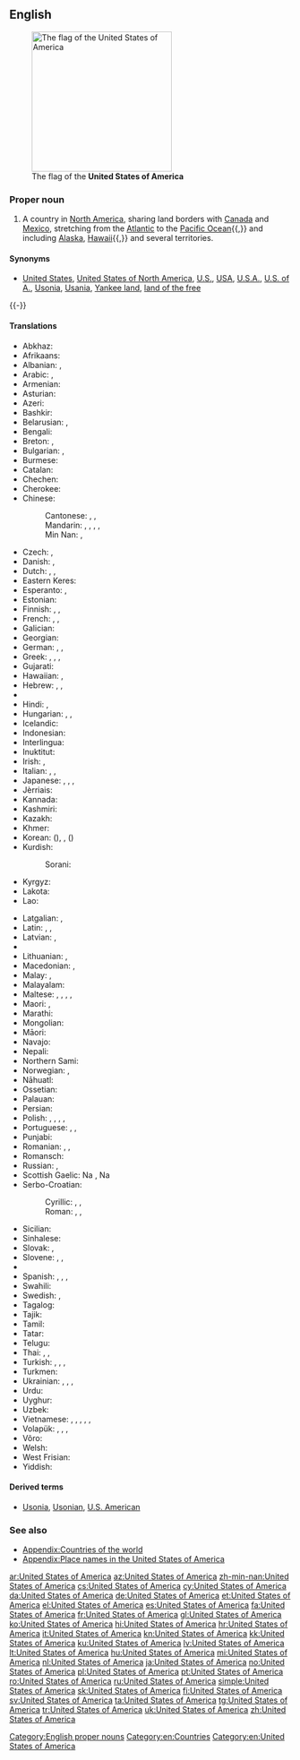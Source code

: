 ==English==
{{wikipedia|United States|United States of America}}
[[Image:Flag of the United States.svg|right|thumb|250px|The flag of the '''United States of America''']]

===Proper noun===
{{en-proper noun|head=the [[united|United]] [[states|States]] [[of]] [[America]]}}

# A country in [[North America]], sharing land borders with [[Canada]] and [[Mexico]], stretching from the [[Atlantic Ocean|Atlantic]] to the [[Pacific Ocean]]{{,}} and including [[Alaska]], [[Hawaii]]{{,}} and several territories.
#: {{usex|Mexico and Canada border the '''United States of America'''.|lang=en}}

====Synonyms====
* {{sense|country in North America}} [[United States]], [[United States of North America]], [[U.S.]], [[USA]], [[U.S.A.]], [[U.S. of A.]], [[Usonia]], [[Usania]], [[Yankee land]], [[land of the free]]

{{-}}

====Translations====
{{trans-top|Country in North America}}
* Abkhaz: {{t|ab|Америка Еиду Аштатқәа|tr=Amerika Eidu Aštatķwa|sc=Cyrl}}
* Afrikaans: {{t|af|Verenigde State van Amerika}}
* Albanian: {{t|sq|Shtete e Bashkuara të Amerikës}}, {{t+|sq|SHBA}}
* Arabic: {{t+|ar|الولايات المتحدة الأمريكية|f-p|tr=al-wilayāt al-muttáḥidat al-ʾamrikíyya}}, {{t|ar|الولايات المتحدة|f-p|tr=al-wilayāt al-muttáḥida}}
* Armenian: {{t|hy|Ամերիկայի Միացյալ Նահանգներ|tr=Amerikayi Miac'yal Nahangner}}
* Asturian: {{t+|ast|Estaos Xuníos d'América|m-p}}
* Azeri: {{t+|az|Amerika Birləşmiş Ştatları}}
* Bashkir: {{t|ba|Америка Ҡушма Штаттары|tr=Amerika Qušma Štattarı|sc=Cyrl}}
* Belarusian: {{t|be|Злучаныя Штаты Амерыкі|m-p|tr=Zlúčanyja Štáty Améryki}}, {{t|be|ЗША|m-p|tr=ze-še-á}}
* Bengali: {{t|bn|মার্কিন যুক্তরাষ্ট্র|tr=markin juktôrashţrô|sc=Beng}}
* Breton: {{t|br|Stadoù-Unanet Amerika|f-p}}, {{t|br|SUA}}
* Bulgarian: {{t|bg|Съединени Американски Щати|m-p|tr=Sǎedinéni Amerikánski Štáti}}, {{t|bg|САЩ|m-p|tr=sašt}}
* Burmese: {{t|my|အမေရိကန်ပြည်ထောင်စုသမတနိုင်ငံ|sc=Mymr|tr=ămeri.kan pyidaungzu. thămăta. naingngan}}
* Catalan: {{t|ca|Estats Units d'Amèrica|m-p}}
* Chechen: {{t|ce|Американ Цхьанакхетта Штаташ|tr=Amerikan Cẋanaqetta Štataš}}
* Cherokee: {{t|chr|ᏌᏊᎢᏳᎾᎵᏍᏔᏅᏍᎦᏚᎩ ᎾᎿ ᎠᎺᏰᏟ|sc=Cher}}
* Chinese:
*: Cantonese: {{t|yue|美利堅合眾國|tr=mei5lei6gin1hap6zung3gwok3|sc=Hani}}, {{t|yue|美國|tr=mei5gwok3|sc=Hani}}, {{t|yue|美|tr=mei5|sc=Hani}}
*: Mandarin: {{t|cmn|美利堅合眾國|sc=Hani}}, {{t+|cmn|美利坚合众国|tr=[[Měilìjiān Hézhòngguó]]|sc=Hani}}, {{t+|cmn|美國|sc=Hani}}, {{t+|cmn|美国|tr=[[Měiguó]]|sc=Hani}}, {{t+|cmn|美|tr=[[Měi]]-|sc=Hani}}
*: Min Nan: {{t|nan|米國|sc=Hans}}, {{t+|nan|米国|tr=[[Bí-kok]]|sc=Hans}}
* Czech: {{t+|cs|Spojené státy americké|m-p}}, {{t|cs|Spojené státy|m-p}}
* Danish: {{t|da|Amerikas Forenede Stater}}, {{t|da|Forenede Stater}}
* Dutch: {{t+|nl|Verenigde Staten van Amerika|f-p}}, {{t+|nl|Verenigde Staten}}, {{t|nl|VS}}
* Eastern Keres: {{t|kee|'Amelika-hui-pu-'ia}}
* Esperanto: {{t+|eo|Usono}}, {{t+|eo|Unuiĝintaj Ŝtatoj de Ameriko}}
* Estonian: {{t+|et|Ameerika Ühendriigid}}
* Finnish: {{t+|fi|Amerikan yhdysvallat}}, {{t+|fi|Yhdysvallat}}, {{t+|fi|USA}}
* French: {{t+|fr|États-Unis d'Amérique|m-p}}, {{t+|fr|États-Unis|m-p}}, {{t|fr|É-U}}
* Galician: {{t+|gl|Estados Unidos de América|m-p}}
* Georgian: {{t|ka|ამერიკის შეერთებული შტატები|tr=amerikis šeert'ebuli štatebi|sc=Geor}}
* German: {{t+|de|Vereinigte Staaten von Amerika|m-p}}, {{t+|de|Vereinigte Staaten|m-p}}, {{t+|de|USA|m-p|f-s}}
* Greek: {{t+|el|Ηνωμένες Πολιτείες της Αμερικής|f-p|tr=Inoménes Politeíes tis Amerikís}} {{qualifier|official}}, {{t|el|Ηνωμένες Πολιτείες Αμερικής|f-p|tr=Inoménes Politeíes Amerikís}}, {{t+|el|Ηνωμένες Πολιτείες|f-p|tr=Inoménes Politeíes}}, {{t+|el|ΗΠΑ|f-p|tr=IPA}}
* Gujarati: {{t|gu|સંયુકત રાજ્ય અમેરિકા|tr=sanyukat rājya amērikā|sc=Gujr}}
* Hawaiian: {{t|haw|ʻAmelika Huipūʻia}}, {{t|haw|ʻAmelika Hui}}
* Hebrew: {{t|he|ארצות הברית של אמריקה|tr=Artsot ha-Brit shel Amerika}}, {{t+|he|ארצות הברית|tr=Artsot ha-Brit}}, {{t|he|ארה״ב|tr=ARH-B}}
* {{trreq|hil}}
* Hindi: {{t|hi|संयुक्त राज्य अमरीका|tr=sanyukta rājya amrīkā}}, {{t|hi|संयुक्त राष्ट्र अमरीका|tr=sanyukta rāṣṭra amrīkā}}
* Hungarian: {{t+|hu|Amerikai Egyesült Államok}}, {{t+|hu|Egyesült Államok}}, {{t+|hu|USA}}
* Icelandic: {{t|is|Bandaríka|n}}
* Indonesian: {{t|id|Amerika Serikat}}
* Interlingua: {{t|ia|Statos Unite de America}}
* Inuktitut: {{t|iu|ᐊᒥᐊᓕᑲ|sc=Cans}}
* Irish: {{t|ga|Stáit Aontaithe Mheiriceá}}, {{t|ga|Meiriceá}}
* Italian: {{t+|it|Stati Uniti d'America|m-p}}, {{t+|it|Stati Uniti|m-p}}, {{t|it|SUA}}
* Japanese: {{t+|ja|米国|tr=べいこく, Béikoku}}, {{t+|ja|アメリカ合衆国|tr=アメリカがっしゅうこく, Amerika Gasshūkoku}}, {{t+|ja|米|tr=べい, Bei-}}, {{t+|ja|アメリカ|tr=Amerika|sc=Jpan}}
* Jèrriais: {{t|roa-jer|Êtats Unnis d'Améthique|m-p}}
* Kannada: {{t|kn|ಅಮೇರಿಕ ಸಂಯುಕ್ತ ಸಂಸ್ಥಾನ|tr=amērik sanyukta sansthān|sc=Knda}}
* Kashmiri: {{t|ks|संयुक्त राज्‍य अमेरिका|tr=sanyukta rājya amerikā|sc=ks-Arab}}
* Kazakh: {{t|kk|Америка Құрама Штаттары|tr=Amerika Qurama Ştattarı|sc=Cyrl}}
* Khmer: {{t|km|សហរដ្ឋអាមេរិក|tr=sahā rōŭt āmērik|sc=Khmr}}
* Korean: {{t+|ko|미국|tr=Miguk|sc=Kore}} ({{t+|ko|美國|sc=Kore}}), {{t+|ko|아메리카 합중국|tr=Amerika Hapjungguk|sc=Kore}}, {{t|ko|미합중국|tr=Mihapjungguk|sc=Kore}} ({{t|ko|美合衆國|sc=Kore}})
* Kurdish:
*: Sorani: {{t|ku|دەولەتێن یەکبوویییێن ئەمەریکایێ|tr=Dewletên Yekbûyîyên Emerîkayê|sc=ku-Arab}}
* Kyrgyz: {{t|ky|Америка Кошмо Штаттары|tr=Amerika Koşmo Ştattarı|sc=Cyrl}}
* Lakota: {{t|lkt|Mílahaŋska Tȟamákȟočhe}}
* Lao: {{t|lo|ສະຫະລັດອະເມລິກາ|tr=saha lat 'ameelikaa|sc=Laoo}}
{{trans-mid}}
* Latgalian: {{t|ltg|Amerikys Saškiertuos Vaļsteibys}}, {{t|ltg|ASV}}
* Latin: {{t|la|Civitates Foederatae Americae}}, {{t|la|Respublicae Unitae Americae}}, {{t|la|Status Uniti Americae}}
* Latvian: {{t+|lv|Amerikas Savienotās Valstis}}, {{t|lv|ASV}}
* {{trreq|lzz}}
* Lithuanian: {{t+|lt|Jungtinės Amerikos Valstijos}}, {{t+|lt|JAV}}
* Macedonian: {{t|mk|Соединети Американски Држави|f-p|tr=Soedíneti Ameríkanski D'ržavi}}, {{t|mk|САД|f-p|tr=SAD}}
* Malay: {{t|ms|Amerika Syarikat}}, {{t|ms|AS}}
* Malayalam: {{t|ml|അമേരിക്കൻ ഐക്യനാടുകൾ|sc=Mlym}}
* Maltese: {{t|mt|Stati Uniti ta' l-Amerika}}, {{t|mt|l-Istati Uniti ta' l-Amerika}}, {{t|mt|Stati Uniti}}, {{t|mt|l-Istati Uniti}}, {{t|mt|USA}}
* Maori: {{t|mi|Ngā Whenua Tōpū o Amerika}}, {{t|mi|Amerika}}
* Marathi: {{t|mr|अमेरिकेची संयुक्त संस्थाने|tr=amerikecī sanyukta sansthāne|sc=Deva}}
* Mongolian: {{t+|mn|Америкийн Нэгдсэн Улс|tr=Amerikiyn Negdsen Uls|sc=Cyrl}}
* Māori: {{t|mi|Hononga-o-Amerika}}
* Navajo: {{t|nv|Wááshindoon bikéyah ałhidadiidzooígíí}}
* Nepali: {{t|ne|संयुक्त राज्य अमेरिका|tr=sanyukta rājya amerikā|sc=Deva}}
* Northern Sami: {{t|se|Amerihká ovttastuvvan stáhtat}}
* Norwegian: {{t+|no|Amerikas forente stater}}, {{t|no|De forente stater}}
* Nāhuatl: {{t|nah|Tlacetilīlli Tlahtohcāyōtl Ixachitlān}}
* Ossetian: {{t|os|Америкӕйы Иугонд Штаттӕ|tr=Amerikæjy Iugond Štattæ|sc=Cyrl}}
* Palauan: {{t|pau|Merikel}}
* Persian: {{t|fa|ایالات متحده آمریکا|tr=Eyâlât-e Mottahede-ye Âmrikâ|alt=ایالات متحدۀ آمریکا|sc=fa-Arab}}
* Polish: {{t+|pl|Stany Zjednoczone Ameryki|m-p}}, {{t|pl|Stany Zjednoczone Ameryki Północnej}}, {{t+|pl|Stany Zjednoczone}}, {{qualifier|colloquial}} {{t+|pl|Stany}}, {{t+|pl|USA}}
* Portuguese: {{t+|pt|Estados Unidos da América|m-p}}, {{t+|pt|Estados Unidos|m-p}}, {{t+|pt|EUA}}
* Punjabi: {{t|pa|ਸੰਯੁਕਤ ਰਾਜ ਅਮਰੀਕਾ|tr=sayukat rāj amrīkā|sc=Guru}}
* Romanian: {{t+|ro|Statele Unite ale Americii|f-p}}, {{t+|ro|SUA}}, {{t|ro|Statele Unite|n-p}}
* Romansch: {{t|rm|Stadis Unids da l'America|m}}
* Russian: {{t+|ru|Соединённые Штаты Америки|m-p|tr=Sojedinjónnyje Štáty Amériki}}, {{t+|ru|США|m-p|tr=sɛ-šɛ-á}}
* Scottish Gaelic: Na {{t|gd|Stàitean Aonaichte|f-p}}, Na {{t|gd|Stàitean Aonaichte na h-Aimeireaga|f-p}}
* Serbo-Croatian:
*: Cyrillic: {{t|sh|Сједињене Америчке Државе|f-p|sc=Cyrl}}, {{t|sh|Америка|f}}, {{t|sh|САД|f-p|sc=Cyrl}}
*: Roman: {{t+|sh|Sjedinjene Američke Države|f-p}}, {{t|sh|Amerika}}, {{t|sh|SAD|f-p}}
* Sicilian: {{t|scn|Stati Uniti dâ Mèrica|m-p}}
* Sinhalese: {{t|si|ඇමරිකානු එක්සත් ජනපදය|tr=æmarikānu eksat janapadaya|sc=Sinh}}
* Slovak: {{t|sk|Spojené Štáty Americké|m-p}}, {{t+|sk|USA}}
* Slovene: {{t+|sl|Združene države Amerike|f-p}}, {{t|sl|Združene države|f-p}}, {{t+|sl|ZDA}}
* {{trreq|st}}
* Spanish: {{t+|es|Estados Unidos de América|m-p}}, {{t+|es|Estados Unidos|m-p}}, {{t+|es|EE. UU.|m-p}}, {{t+|es|EEUU|m-p}}
* Swahili: {{t|sw|Muungano wa Madola ya Amerika}}
* Swedish: {{t+|sv|Amerikas förenta stater}}, {{t+|sv|Förenta staterna}}
* Tagalog: {{t|tl|Estados Unidos ng Amerika}}
* Tajik: {{t|tg|Иёлоти Муттаҳидаи Амриқо|tr=Iyoloti Muttahidai Amriqo|sc=Cyrl}}
* Tamil: {{t+|ta|அமெரிக்க ஐக்கிய நாடு|tr=amerikka aikkiya nāṭu|sc=Taml}}
* Tatar: {{t|tt|Америка Кушма Штатлары|tr=Amerika Quşma Ştatları|sc=Cyrl}}
* Telugu: {{t+|te|అమెరికా సంయుక్త రాష్ట్రాలు|tr=amerikā sanyukta rāṣṭrAlu|sc=Telu}}
* Thai: {{t+|th|สหรัฐอเมริกา|tr=sàhà rát àmayrígaa}}, {{t|th|อเมริกา|tr=àmayrígaa}}, {{t|th|ประเทศสหรัฐอเมริกา|tr=bpràtêt sàhà rát àmayrígaa}}
* Turkish: {{t+|tr|Amerika Birleşik Devletleri}}, {{t|tr|Birleşik Devletler}}, {{t+|tr|ABD}}, {{t+|tr|Amerika}}
* Turkmen: {{t|tk|Amerikanyň Birleşen Ştatlary}}
* Ukrainian: {{t+|uk|Сполучені Штати Америки|m-p|tr=Spolúčeni Štáty Améryki}}, {{t+|uk|США|m-p|tr=se-še-á}}, {{t|uk|Злучені Штати Америки|m-p|tr=Zlúčeni Štáty Améryki}}, {{t|uk|ЗША|m-p|tr=ze-še-á}}
* Urdu: {{t|ur|ریاستہائے متحدہ امریکہ|tr=riyaastahaa'e muttaHidah amriikaa}}
* Uyghur: {{t|ug|ئامېرىكا قوشما شتاتلىرى|tr=’amerika quşma ştatleri|sc=Arab}}
* Uzbek: {{t|uz|Amerika Qo'shma Shtatlari}}
* Vietnamese: {{t+|vi|Hoa Kỳ}}, {{t|vi|Nước Mỹ}}, {{t|vi|Mỹ Quốc}}, {{t|vi|Hợp chúng quốc Hoa Kỳ}}, {{t|vi|HK}}, {{t+|vi|Mỹ}}
* Volapük: {{t+|vo|Lamerikän}}, {{t|vo|Tats-Pebalöl Nolüda-Meropa}}, {{t|vo|Tats-Pebalöl Meropa}}, {{t+|vo|Tats-Pebalöl}}
* Võro: {{t|vro|Ameeriga Ütisriigiq}}
* Welsh: {{t+|cy|Unol Daleithiau America}}
* West Frisian: {{t+|fy|Feriene Steaten fan Amearika}}
* Yiddish: {{t|yi|פֿאַראייניקטע שטאַטן|p|tr=Fareynikte Shtatn}}
{{trans-bottom}}

====Derived terms====
* [[Usonia]], [[Usonian]], [[U.S. American]]

===See also===
* [[Appendix:Countries of the world]]
* [[Appendix:Place names in the United States of America]]

[[Category:English proper nouns]]
[[Category:en:Countries]]
[[Category:en:United States of America]]

[[ar:United States of America]]
[[az:United States of America]]
[[zh-min-nan:United States of America]]
[[cs:United States of America]]
[[cy:United States of America]]
[[da:United States of America]]
[[de:United States of America]]
[[et:United States of America]]
[[el:United States of America]]
[[es:United States of America]]
[[fa:United States of America]]
[[fr:United States of America]]
[[gl:United States of America]]
[[ko:United States of America]]
[[hi:United States of America]]
[[hr:United States of America]]
[[it:United States of America]]
[[kn:United States of America]]
[[kk:United States of America]]
[[ku:United States of America]]
[[lv:United States of America]]
[[lt:United States of America]]
[[hu:United States of America]]
[[mi:United States of America]]
[[nl:United States of America]]
[[ja:United States of America]]
[[no:United States of America]]
[[pl:United States of America]]
[[pt:United States of America]]
[[ro:United States of America]]
[[ru:United States of America]]
[[simple:United States of America]]
[[sk:United States of America]]
[[fi:United States of America]]
[[sv:United States of America]]
[[ta:United States of America]]
[[tg:United States of America]]
[[tr:United States of America]]
[[uk:United States of America]]
[[zh:United States of America]]